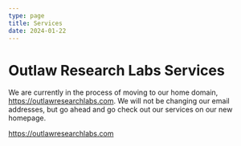```yaml
---
type: page
title: Services
date: 2024-01-22
---
```


# Outlaw Research Labs Services


We are currently in the process of moving to our home domain, https://outlawresearchlabs.com. We will not be changing our email addresses, but go ahead and go check out our services on our new homepage.


https://outlawresearchlabs.com

